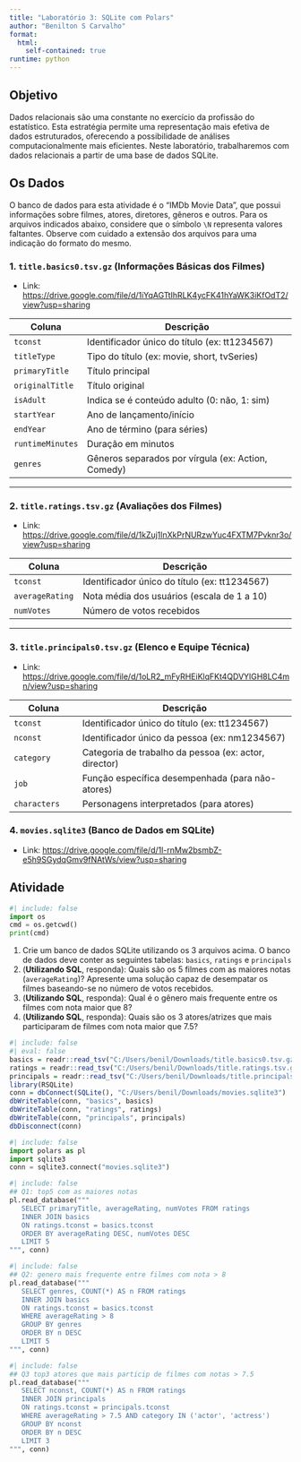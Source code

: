 ```yaml
---
title: "Laboratório 3: SQLite com Polars"
author: "Benilton S Carvalho"
format:
  html:
    self-contained: true
runtime: python
---
```


## Objetivo

Dados relacionais são uma constante no exercício da profissão do estatístico. Esta estratégia permite uma representação mais efetiva de dados estruturados, oferecendo a possibilidade de análises computacionalmente mais eficientes. Neste laboratório, trabalharemos com dados relacionais a partir de uma base de dados SQLite.

## Os Dados

O banco de dados para esta atividade é o "IMDb Movie Data", que possui informações sobre filmes, atores, diretores, gêneros e outros. Para os arquivos indicados abaixo, considere que o símbolo `\N` representa valores faltantes. Observe com cuidado a extensão dos arquivos para uma indicação do formato do mesmo.

### 1. `title.basics0.tsv.gz` (Informações Básicas dos Filmes)

* Link: [https://drive.google.com/file/d/1iYqAGTtIhRLK4ycFK41hYaWK3iKfOdT2/view?usp=sharing](https://drive.google.com/file/d/1iYqAGTtIhRLK4ycFK41hYaWK3iKfOdT2/view?usp=sharing)

| Coluna           | Descrição                                              |
|------------------|--------------------------------------------------------|
| `tconst`         | Identificador único do título (ex: tt1234567)           |
| `titleType`      | Tipo do título (ex: movie, short, tvSeries)             |
| `primaryTitle`   | Título principal                                        |
| `originalTitle`  | Título original                                         |
| `isAdult`        | Indica se é conteúdo adulto (0: não, 1: sim)            |
| `startYear`      | Ano de lançamento/início                                |
| `endYear`        | Ano de término (para séries)                            |
| `runtimeMinutes` | Duração em minutos                                      |
| `genres`         | Gêneros separados por vírgula (ex: Action, Comedy)      |

---

### 2. `title.ratings.tsv.gz` (Avaliações dos Filmes)

* Link: [https://drive.google.com/file/d/1kZuj1lnXkPrNURzwYuc4FXTM7Pvknr3o/view?usp=sharing](https://drive.google.com/file/d/1kZuj1lnXkPrNURzwYuc4FXTM7Pvknr3o/view?usp=sharing)

| Coluna           | Descrição                                              |
|------------------|--------------------------------------------------------|
| `tconst`         | Identificador único do título (ex: tt1234567)           |
| `averageRating`  | Nota média dos usuários (escala de 1 a 10)              |
| `numVotes`       | Número de votos recebidos                               |

---

### 3. `title.principals0.tsv.gz` (Elenco e Equipe Técnica)

* Link: [https://drive.google.com/file/d/1oLR2_mFyRHEiKlqFKt4QDVYlGH8LC4mn/view?usp=sharing](https://drive.google.com/file/d/1oLR2_mFyRHEiKlqFKt4QDVYlGH8LC4mn/view?usp=sharing)


| Coluna           | Descrição                                              |
|------------------|--------------------------------------------------------|
| `tconst`         | Identificador único do título (ex: tt1234567)           |
| `nconst`         | Identificador único da pessoa (ex: nm1234567)           |
| `category`       | Categoria de trabalho da pessoa (ex: actor, director)   |
| `job`            | Função específica desempenhada (para não-atores)        |
| `characters`     | Personagens interpretados (para atores)                 |


### 4. `movies.sqlite3` (Banco de Dados em SQLite)

* Link: [https://drive.google.com/file/d/1l-rnMw2bsmbZ-e5h9SGydqGmv9fNAtWs/view?usp=sharing](https://drive.google.com/file/d/1l-rnMw2bsmbZ-e5h9SGydqGmv9fNAtWs/view?usp=sharing)

## Atividade

```python
#| include: false
import os
cmd = os.getcwd()
print(cmd)
```

1. Crie um banco de dados SQLite utilizando os 3 arquivos acima. O banco de dados deve conter as seguintes tabelas: `basics`, `ratings` e `principals`
2. (**Utilizando SQL**, responda): Quais são os 5 filmes com as maiores notas (`averageRating`)? Apresente uma solução capaz de desempatar os filmes baseando-se no número de votos recebidos.
3. (**Utilizando SQL**, responda): Qual é o gênero mais frequente entre os filmes com nota maior que 8?
4. (**Utilizando SQL**, responda): Quais são os 3 atores/atrizes que mais participaram de filmes com nota maior que 7.5?

```r
#| include: false
#| eval: false
basics = readr::read_tsv("C:/Users/benil/Downloads/title.basics0.tsv.gz", na = "\\N")
ratings = readr::read_tsv("C:/Users/benil/Downloads/title.ratings.tsv.gz", na = "\\N")
principals = readr::read_tsv("C:/Users/benil/Downloads/title.principals0.tsv.gz", na = "\\N")
library(RSQLite)
conn = dbConnect(SQLite(), "C:/Users/benil/Downloads/movies.sqlite3")
dbWriteTable(conn, "basics", basics)
dbWriteTable(conn, "ratings", ratings)
dbWriteTable(conn, "principals", principals)
dbDisconnect(conn)
```


```python
#| include: false
import polars as pl
import sqlite3
conn = sqlite3.connect("movies.sqlite3")
```

```python
#| include: false
## Q1: top5 com as maiores notas
pl.read_database("""
   SELECT primaryTitle, averageRating, numVotes FROM ratings
   INNER JOIN basics
   ON ratings.tconst = basics.tconst
   ORDER BY averageRating DESC, numVotes DESC
   LIMIT 5
""", conn)
```

```python
#| include: false
## Q2: genero mais frequente entre filmes com nota > 8
pl.read_database("""
   SELECT genres, COUNT(*) AS n FROM ratings
   INNER JOIN basics
   ON ratings.tconst = basics.tconst
   WHERE averageRating > 8
   GROUP BY genres
   ORDER BY n DESC
   LIMIT 5
""", conn)
```

```python
#| include: false
## Q3 top3 atores que mais particip de filmes com notas > 7.5
pl.read_database("""
   SELECT nconst, COUNT(*) AS n FROM ratings
   INNER JOIN principals
   ON ratings.tconst = principals.tconst
   WHERE averageRating > 7.5 AND category IN ('actor', 'actress')
   GROUP BY nconst
   ORDER BY n DESC
   LIMIT 3
""", conn)
```
